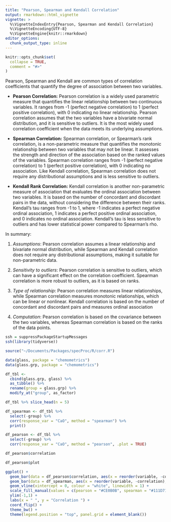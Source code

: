 ```yaml
---
title: "Pearson, Spearman and Kendall Correlation"
output: rmarkdown::html_vignette
vignette: >
  %\VignetteIndexEntry{Pearson, Spearman and Kendall Correlation}
  %\VignetteEncoding{UTF-8}
  %\VignetteEngine{knitr::rmarkdown}
editor_options: 
  chunk_output_type: inline
---
```


```r
knitr::opts_chunk$set(
  collapse = TRUE,
  comment = "#>"
)
```

Pearson, Spearman and Kendall are common types of correlation coefficients that quantify the degree of association between two variables.

-   **Pearson Correlation:** Pearson correlation is a widely used parametric measure that quantifies the linear relationship between two continuous variables. It ranges from -1 (perfect negative correlation) to 1 (perfect positive correlation), with 0 indicating no linear relationship. Pearson correlation assumes that the two variables have a bivariate normal distribution, and it is sensitive to outliers. It is the most widely used correlation coefficient when the data meets its underlying assumptions.

-   **Spearman Correlation:** Spearman correlation, or Spearman's rank correlation, is a non-parametric measure that quantifies the monotonic relationship between two variables that may not be linear. It assesses the strength and direction of the association based on the ranked values of the variables. Spearman correlation ranges from -1 (perfect negative correlation) to 1 (perfect positive correlation), with 0 indicating no association. Like Kendall correlation, Spearman correlation does not require any distributional assumptions and is less sensitive to outliers.

-   **Kendall Rank Correlation:** Kendall correlation is another non-parametric measure of association that evaluates the ordinal association between two variables. It is based on the number of concordant and discordant pairs in the data, without considering the difference between their ranks. Kendall's tau ranges from -1 to 1, where -1 indicates a perfect negative ordinal association, 1 indicates a perfect positive ordinal association, and 0 indicates no ordinal association. Kendall's tau is less sensitive to outliers and has lower statistical power compared to Spearman's rho. 

In summary:

1.  *Assumptions*: Pearson correlation assumes a linear relationship and bivariate normal distribution, while Spearman and Kendall correlation does not require any distributional assumptions, making it suitable for non-parametric data.

2.  *Sensitivity to outliers*: Pearson correlation is sensitive to outliers, which can have a significant effect on the correlation coefficient. Spearman correlation is more robust to outliers, as it is based on ranks.

3.  *Type of relationship*: Pearson correlation measures linear relationships, while Spearman correlation measures monotonic relationships, which can be linear or nonlinear. Kendall correlation is based on the number of concordant and discordant pairs and measures ordinal association

4.  *Computation*: Pearson correlation is based on the covariance between the two variables, whereas Spearman correlation is based on the ranks of the data points.

```r
ssh = suppressPackageStartupMessages
ssh(library(tidyverse))
```

```r
source("~/Documents/Packages/specProc/R/corr.R")
```

```r
data(glass, package = "chemometrics")
data(glass.grp, package = "chemometrics")
```

```r
df_tbl <-
  cbind(glass.grp, glass) %>%
  as_tibble() %>%
  rename(group = glass.grp) %>%
  modify_at("group", as_factor)
```

```r
df_tbl %>% slice_head(n = 5)
```

```r
df_spearman <- df_tbl %>% 
  select(-group) %>% 
  corr(response_var = "CaO", method = "spearman") %>%
  print()
```

```r
df_pearson <- df_tbl %>% 
  select(-group) %>% 
  corr(response_var = "CaO", method = "pearson", .plot = TRUE)
```

```r
df_pearson$correlation
```

```r
df_pearson$plot
```


```r
ggplot() +
  geom_bar(data = df_pearson$correlation, aes(x = reorder(variable, -correlation), y = correlation, fill = method), position = "stack", stat = "identity") +
  geom_bar(data = df_spearman, aes(x = reorder(variable, -correlation), y = correlation, fill = method), position = "stack", stat = "identity") +
  geom_vline(xintercept = 0, colour = "white", linewidth = 1) +
  scale_fill_manual(values = c(pearson = "#CE0B0B", spearman = "#111D71")) +
  ylim(-1,1) +
  labs(x = " ", y = "Correlation ") +
  coord_flip() +
  theme_bw() +
  theme(legend.position = "top", panel.grid = element_blank())
```


